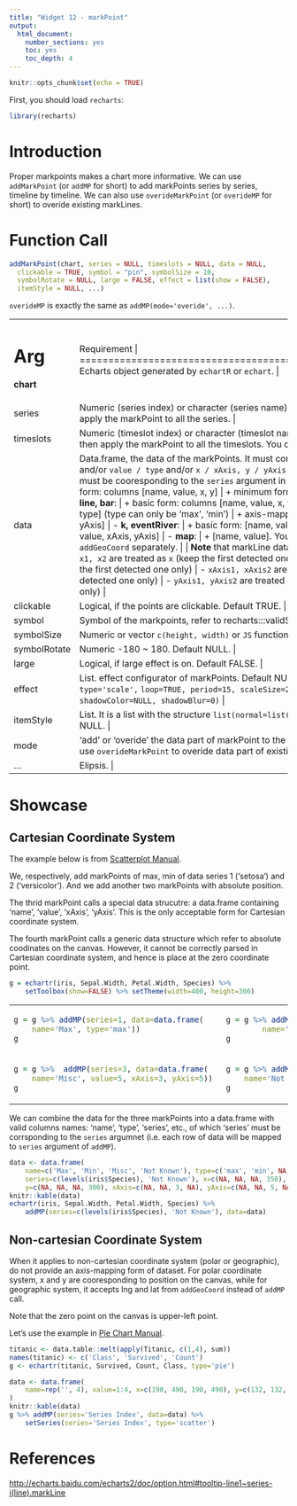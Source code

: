 ```yaml
---
title: "Widget 12 - markPoint"
output: 
  html_document: 
    number_sections: yes
    toc: yes
    toc_depth: 4
---
```


```r
knitr::opts_chunk$set(echo = TRUE)
```

First, you should load `recharts`:
```r
library(recharts)
```

# Introduction

Proper markpoints makes a chart more informative. We can use `addMarkPoint` (or `addMP` for short) to add markPoints series by series, timeline by timeline. We can also use `overideMarkPoint` (or `overideMP` for short) to overide existing markLines.

# Function Call

```r
addMarkPoint(chart, series = NULL, timeslots = NULL, data = NULL,
  clickable = TRUE, symbol = "pin", symbolSize = 10,
  symbolRotate = NULL, large = FALSE, effect = list(show = FALSE),
  itemStyle = NULL, ...)
```

`overideMP` is exactly the same as `addMP(mode='overide', ...)`.

+-------------+----------------------------------------------------------------+
|   Arg       |  Requirement                                                |
+=============+================================================================+
| **chart**   | Echarts object generated by `echartR` or `echart`.  |
+-------------+----------------------------------------------------------------+
| series      | Numeric (series index) or character (series name), numeric preferred. If set NULL, then apply the markPoint to all the series. |
+-------------+----------------------------------------------------------------+
| timeslots   | Numeric (timeslot index) or character (timeslot name), numeric is preferred. If set NULL, then apply the markPoint to all the timeslots. You can use z for short. |
+-------------+----------------------------------------------------------------+
| data        | Data.frame, the data of the markPoints. It must contain the following columns: `name`, and/or `value / type` and/or `x / xAxis, y / yAxis` and/or `series`. When series is given, it must be cooresponding to the `series` argument in `addMP` call. |
|             |      |
|             | - **generic**:  |
|             |     + generic form: columns [name, value, x, y] |
|             |     + minimum form: columns [name, x, y]  |
|             | - **scatter, line, bar**: |
|             |     + basic form: columns [name, value, x, y] |
|             |     + minimum form: columns [name, type] (type can only be 'max', 'min') |
|             |     + axis-mapping: columns [name, value, xAxis, yAxis]  |
|             | - **k, eventRiver**: |
|             |     + basic form: [name, value, x, y] |
|             |     + axis-mapping: [name, value, xAxis, yAxis] |
|             | - **map**:  |
|             |     + [name, value]. You need to pass in [name, lng, lat] using `addGeoCoord` separately. |
|             |             |
|             | **Note** that markLine dataset is compatible in `addMarkPoint`. |
|             |             |
|             | - `x1, x2` are treated as `x` (keep the first detected one only) |
|             | - `y1, y2` are treated as `y` (keep the first detected one only) |
|             | - `xAxis1, xAxis2` are treated as `xAxis` (keep the first detected one only) |
|             | - `yAxis1, yAxis2` are treated as `yAxis` (keep the first detected one only) |
+-------------+----------------------------------------------------------------+
| clickable   | Logical, if the points are clickable. Default TRUE. |
+-------------+----------------------------------------------------------------+
| symbol      | Symbol of the markpoints, refer to recharts:::validSymbols. Default 'pin'. |
+-------------+----------------------------------------------------------------+
| symbolSize  | Numeric or vector `c(height, width)` or `JS` function. Default 10. |
+-------------+----------------------------------------------------------------+
| symbolRotate| Numeric -180 ~ 180. Default NULL. |
+-------------+----------------------------------------------------------------+
| large       | Logical, if large effect is on. Default FALSE. |
+-------------+----------------------------------------------------------------+
| effect      | List. effect configurator of markPoints. Default NULL, which is `list(show=FALSE, type='scale',` `loop=TRUE, period=15, scaleSize=2,` `bounceDistance=10, color=NULL, shadowColor=NULL, shadowBlur=0)` |
+-------------+----------------------------------------------------------------+
| itemStyle   | List. It is a list with the structure `list(normal=list(...), emphasis=list(...))`. Default NULL. |
+-------------+----------------------------------------------------------------+
| mode        | 'add' or 'overide' the data part of markPoint to the echarts object. Default 'add'. You can use `overideMarkPoint` to overide data part of existing markPoint. |
+-------------+----------------------------------------------------------------+
| ...         | Elipsis. |
+-------------+----------------------------------------------------------------+

# Showcase

## Cartesian Coordinate System

The example below is from [Scatterplot Manual](Basic_Plots_01_Scatterplot.html). 

We, respectively, add markPoints of max, min of data series 1 ('setosa') and 2 ('versicolor'). And we add another two markPoints with absolute position.

The thrid markPoint calls a special data strucutre: a data.frame containing 'name', 'value', 'xAxis', 'yAxis'. This is the only acceptable form for Cartesian coordinate system.

The fourth markPoint calls a generic data structure which refer to absolute coodinates on the canvas. However, it cannot be correctly parsed in Cartesian coordinate system, and hence is place at the zero coordinate point.

```r
g = echartr(iris, Sepal.Width, Petal.Width, Species) %>% 
    setToolbox(show=FALSE) %>% setTheme(width=400, height=300)
```

<table>
<tr><td>
```r
g = g %>% addMP(series=1, data=data.frame(
    name='Max', type='max'))
g
```
</td><td>
```r
g = g %>% addMP(series=2, data=data.frame(
        name='Min', type='min')) 
g
```
</td></tr>
<tr><td>
```r
g = g %>%  addMP(series=3, data=data.frame(
    name='Misc', value=5, xAxis=3, yAxis=5)) 
g
```
</td><td>
```r
g = g %>% addMP(series='Not Known', data=data.frame(
    name='Not Known', value=2, x=350, y=300))
g
```
</td></tr>
</table>

We can combine the data for the three markPoints into a data.frame with valid columns names: 'name', 'type', 'series', etc., of which 'series' must be corrsponding to the `series` argumnet (i.e. each row of data will be mapped to `series` argument of `addMP`).

```r
data <- data.frame(
    name=c('Max', 'Min', 'Misc', 'Not Known'), type=c('max', 'min', NA, NA),
    series=c(levels(iris$Species), 'Not Known'), x=c(NA, NA, NA, 350),
    y=c(NA, NA, NA, 300), xAxis=c(NA, NA, 3, NA), yAxis=c(NA, NA, 5, NA))
knitr::kable(data)
echartr(iris, Sepal.Width, Petal.Width, Species) %>%
    addMP(series=c(levels(iris$Species), 'Not Known'), data=data)
```


## Non-cartesian Coordinate System

When it applies to non-cartesian coordinate system (polar or geographic), do not provide an axis-mapping form of dataset. For polar coordinate system, x and y are cooresponding to position on the canvas, while for geographic system, it accepts lng and lat from `addGeoCoord` instead of `addMP` call.

Note that the zero point on the canvas is upper-left point.

Let's use the example in [Pie Chart Manual](Basic_Plot2_11_Pie.html).

```r
titanic <- data.table::melt(apply(Titanic, c(1,4), sum))
names(titanic) <- c('Class', 'Survived', 'Count')
g <- echartr(titanic, Survived, Count, Class, type='pie') 
```

```r
data <- data.frame(
    name=rep('', 4), value=1:4, x=c(190, 490, 190, 490), y=c(132, 132, 348, 348)
)
knitr::kable(data)
g %>% addMP(series='Series Index', data=data) %>% 
    setSeries(series='Series Index', type='scatter')
```

# References

<http://echarts.baidu.com/echarts2/doc/option.html#tooltip-line1~series-i(line).markLine>
